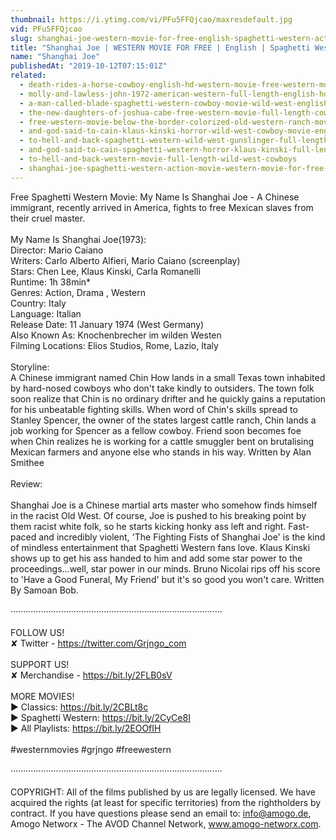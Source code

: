 ```yaml
---
thumbnail: https://i.ytimg.com/vi/PFu5FFQjcao/maxresdefault.jpg
vid: PFu5FFQjcao
slug: shanghai-joe-western-movie-for-free-english-spaghetti-western-action-movie
title: "Shanghai Joe | WESTERN MOVIE FOR FREE | English | Spaghetti Western | Action Movie"
name: "Shanghai Joe"
publishedAt: "2019-10-12T07:15:01Z"
related:
  - death-rides-a-horse-cowboy-english-hd-western-movie-free-western-movies
  - molly-and-lawless-john-1972-american-western-full-length-english-hd-free-full-moves
  - a-man-called-blade-spaghetti-western-cowboy-movie-wild-west-english
  - the-new-daughters-of-joshua-cabe-free-western-movie-full-length-cowboy-film
  - free-western-movie-below-the-border-colorized-old-western-ranch-movie-wild-west
  - and-god-said-to-cain-klaus-kinski-horror-wild-west-cowboy-movie-english
  - to-hell-and-back-spaghetti-western-wild-west-gunslinger-full-length-english
  - and-god-said-to-cain-spaghetti-western-horror-klaus-kinski-full-length-western-movie
  - to-hell-and-back-western-movie-full-length-wild-west-cowboys
  - shanghai-joe-spaghetti-western-action-movie-western-movie-for-free-english
---
```


Free Spaghetti Western Movie: My Name Is Shanghai Joe - A Chinese immigrant, recently arrived in America, fights to free Mexican slaves from their cruel master. <br />
<br />
My Name Is Shanghai Joe(1973):<br />
Director: Mario Caiano<br />
Writers: Carlo Alberto Alfieri, Mario Caiano (screenplay)<br />
Stars: Chen Lee, Klaus Kinski, Carla Romanelli<br />
Runtime: 1h 38min*<br />
Genres: Action, Drama , Western<br />
Country: Italy<br />
Language: Italian<br />
Release Date: 11 January 1974 (West Germany)<br />
Also Known As: Knochenbrecher im wilden Westen<br />
Filming Locations: Elios Studios, Rome, Lazio, Italy<br />
<br />
Storyline: <br />
A Chinese immigrant named Chin How lands in a small Texas town inhabited by hard-nosed cowboys who don't take kindly to outsiders. The town folk soon realize that Chin is no ordinary drifter and he quickly gains a reputation for his unbeatable fighting skills. When word of Chin's skills spread to Stanley Spencer, the owner of the states largest cattle ranch, Chin lands a job working for Spencer as a fellow cowboy. Friend soon becomes foe when Chin realizes he is working for a cattle smuggler bent on brutalising Mexican farmers and anyone else who stands in his way. Written by Alan Smithee<br />
<br />
Review:<br />
<br />
Shanghai Joe is a Chinese martial arts master who somehow finds himself in the racist Old West. Of course, Joe is pushed to his breaking point by them racist white folk, so he starts kicking honky ass left and right. Fast-paced and incredibly violent, 'The Fighting Fists of Shanghai Joe' is the kind of mindless entertainment that Spaghetti Western fans love. Klaus Kinski shows up to get his ass handed to him and add some star power to the proceedings...well, star power in our minds. Bruno Nicolai rips off his score to 'Have a Good Funeral, My Friend' but it's so good you won't care. Written By Samoan Bob.<br />
<br />
····················································································<br />
<br />
FOLLOW US!<br />
✘ Twitter - https://twitter.com/Grjngo_com<br />
<br />
SUPPORT US!<br />
✘ Merchandise - https://bit.ly/2FLB0sV<br />
<br />
MORE MOVIES! <br />
► Classics: https://bit.ly/2CBLt8c <br />
► Spaghetti Western: https://bit.ly/2CyCe8I <br />
► All Playlists: https://bit.ly/2EOOfIH <br />
<br />
#westernmovies #grjngo #freewestern<br />
<br />
····················································································<br />
<br />
COPYRIGHT: All of the films published by us are legally licensed. We have acquired the rights (at least for specific territories) from the rightholders by contract. If you have questions please send an email to: info@amogo.de, Amogo Networx - The AVOD Channel Network, www.amogo-networx.com.